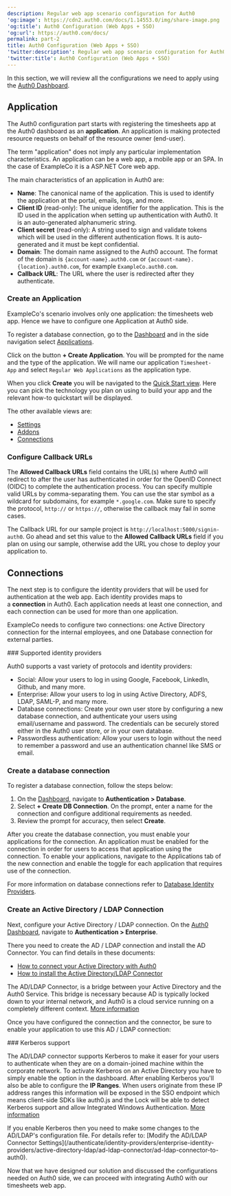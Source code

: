 ```yaml
---
description: Regular web app scenario configuration for Auth0
'og:image': https://cdn2.auth0.com/docs/1.14553.0/img/share-image.png
'og:title': Auth0 Configuration (Web Apps + SSO)
'og:url': https://auth0.com/docs/
permalink: part-2
title: Auth0 Configuration (Web Apps + SSO)
'twitter:description': Regular web app scenario configuration for Auth0
'twitter:title': Auth0 Configuration (Web Apps + SSO)
---
```

In this section, we will review all the configurations we need to apply using the [Auth0 Dashboard](https://manage.auth0.com/#).

## Application

The Auth0 configuration part starts with registering the timesheets app at the <Tooltip tip="Auth0 Dashboard: Auth0's main product to configure your services." cta="View Glossary" href="/glossary?term=Auth0+dashboard">Auth0 dashboard</Tooltip> as an **application**. An application is making protected resource requests on behalf of the <Tooltip tip="Resource Owner: Entity (such as a user or application) capable of granting access to a protected resource." cta="View Glossary" href="/glossary?term=resource+owner">resource owner</Tooltip> (end-user).

<Callout icon="file-lines" color="#0EA5E9" iconType="regular">

The term "application" does not imply any particular implementation characteristics. An application can be a web app, a mobile app or an SPA. In the case of ExampleCo it is a ASP.NET Core web app.

</Callout>

The main characteristics of an application in Auth0 are:

* **Name**: The canonical name of the application. This is used to identify the application at the portal, emails, logs, and more.
* **<Tooltip tip="Client ID: Identification value given to your registered resource from Auth0." cta="View Glossary" href="/glossary?term=Client+ID">Client ID</Tooltip>** (read-only): The unique identifier for the application. This is the ID used in the application when setting up authentication with Auth0. It is an auto-generated alphanumeric string.
* **<Tooltip tip="Client Secret: Secret used by a client (application) to authenticate with the Authorization Server; it should be known to only the client and the Authorization Server and must be sufficiently random to not be guessable." cta="View Glossary" href="/glossary?term=Client+secret">Client secret</Tooltip>** (read-only): A string used to sign and validate tokens which will be used in the different authentication flows. It is auto-generated and it must be kept confidential.
* **Domain**: The domain name assigned to the Auth0 account. The format of the domain is `{account-name}.auth0.com` or `{account-name}.{location}.auth0.com`, for example `ExampleCo.auth0.com`.
* **Callback URL**: The URL where the user is redirected after they authenticate.

### Create an Application

ExampleCo's scenario involves only one application: the timesheets web app. Hence we have to configure one Application at Auth0 side.

To register a database connection, go to the [Dashboard](https://manage.auth0.com/#) and in the side navigation select [Applications](https://manage.auth0.com/#/applications).

Click on the button **+ Create Application**. You will be prompted for the name and the type of the application. We will name our application `Timesheet-App` and select `Regular Web Applications` as the application type.

When you click **Create** you will be navigated to the [Quick Start view](https://manage.auth0.com/#/applications/YOUR_CLIENT_ID/quickstart). Here you can pick the technology you plan on using to build your app and the relevant how-to quickstart will be displayed.

The other available views are:

* [Settings](https://manage.auth0.com/#/applications/YOUR_CLIENT_ID/settings)
* [Addons](https://manage.auth0.com/#/applications/YOUR_CLIENT_ID/addons)
* [Connections](https://manage.auth0.com/#/applications/YOUR_CLIENT_ID/connections)

### Configure Callback URLs

The **Allowed Callback URLs** field contains the URL(s) where Auth0 will redirect to after the user has authenticated in order for the <Tooltip tip="OpenID: Open standard for authentication that allows applications to verify users' identities without collecting and storing login information." cta="View Glossary" href="/glossary?term=OpenID">OpenID</Tooltip> Connect (OIDC) to complete the authentication process. You can specify multiple valid URLs by comma-separating them. You can use the star symbol as a wildcard for subdomains, for example `*.google.com`. Make sure to specify the protocol, `http://` or `https://`, otherwise the callback may fail in some cases.

The Callback URL for our sample project is `http://localhost:5000/signin-auth0`. Go ahead and set this value to the **Allowed Callback URLs** field if you plan on using our sample, otherwise add the URL you chose to deploy your application to.

## Connections

The next step is to configure the <Tooltip tip="Identity Provider (IdP): Service that stores and manages digital identities." cta="View Glossary" href="/glossary?term=identity+providers">identity providers</Tooltip> that will be used for authentication at the web app. Each identity provides maps to a **connection** in Auth0. Each application needs at least one connection, and each connection can be used for more than one application.

ExampleCo needs to configure two connections: one Active Directory connection for the internal employees, and one Database connection for external parties.

<Info>
### Supported identity providers

Auth0 supports a vast variety of protocols and identity providers:

* Social: Allow your users to log in using Google, Facebook, LinkedIn, Github, and many more.
* Enterprise: Allow your users to log in using Active Directory, ADFS, LDAP, <Tooltip tip="Security Assertion Markup Language (SAML): Standardized protocol allowing two parties to exchange authentication information without a password." cta="View Glossary" href="/glossary?term=SAML-P">SAML-P</Tooltip>, and many more.
* Database connections: Create your own user store by configuring a new database connection, and authenticate your users using email/username and password. The credentials can be securely stored either in the Auth0 user store, or in your own database.
* <Tooltip tip="Passwordless: Form of authentication that does not rely on a password as the first factor." cta="View Glossary" href="/glossary?term=Passwordless">Passwordless</Tooltip> authentication: Allow your users to login without the need to remember a password and use an authentication channel like SMS or email.
</Info>

### Create a database connection

To register a database connection, follow the steps below:

1. On the [Dashboard](https://manage.auth0.com/#), navigate to **Authentication > Database**.
2. Select **+ Create DB Connection**. On the prompt, enter a name for the connection and configure additional requirements as needed.
3. Review the prompt for accuracy, then select **Create**.

After you create the database connection, you must enable your applications for the connection. An application must be enabled for the connection in order for users to access that application using the connection. To enable your applications, navigate to the Applications tab of the new connection and enable the toggle for each application that requires use of the connection.

For more information on database connections refer to [Database Identity Providers](/authenticate/database-connections).

### Create an Active Directory / LDAP Connection

Next, configure your Active Directory / LDAP connection. On the [Auth0 Dashboard](https://manage.auth0.com/#), navigate to **Authentication > Enterprise**.

There you need to create the AD / LDAP connection and install the AD Connector. You can find details in these documents:

* [How to connect your Active Directory with Auth0](/authenticate/identity-providers/enterprise-identity-providers/active-directory-ldap)
* [How to install the Active Directory/LDAP Connector](/authenticate/identity-providers/enterprise-identity-providers/active-directory-ldap/ad-ldap-connector)

<Callout icon="file-lines" color="#0EA5E9" iconType="regular">

The AD/LDAP Connector, is a bridge between your Active Directory and the Auth0 Service. This bridge is necessary because AD is typically locked down to your internal network, and Auth0 is a cloud service running on a completely different context. [More information](/authenticate/identity-providers/enterprise-identity-providers/active-directory-ldap/ad-ldap-connector)

</Callout>

Once you have configured the connection and the connector, be sure to enable your application to use this AD / LDAP connection:

<Info>
### Kerberos support

The AD/LDAP connector supports Kerberos to make it easer for your users to authenticate when they are on a domain-joined machine within the corporate network. To activate Kerberos on an Active Directory you have to simply enable the option in the dashboard. After enabling Kerberos you'll also be able to configure the **IP Ranges**. When users originate from these IP address ranges this information will be exposed in the SSO endpoint which means client-side SDKs like auth0.js and the Lock will be able to detect Kerberos support and allow Integrated Windows Authentication.
[More information](/authenticate/identity-providers/enterprise-identity-providers/active-directory-ldap/ad-ldap-connector/configure-ad-ldap-connector-with-kerberos)

<Callout icon="file-lines" color="#0EA5E9" iconType="regular">
If you enable Kerberos then you need to make some changes to the AD/LDAP's configuration file. For details refer to: [Modify the AD/LDAP Connector Settings](/authenticate/identity-providers/enterprise-identity-providers/active-directory-ldap/ad-ldap-connector/ad-ldap-connector-to-auth0).
</Callout>
</Info>

Now that we have designed our solution and discussed the configurations needed on Auth0 side, we can proceed with integrating Auth0 with our timesheets web app.